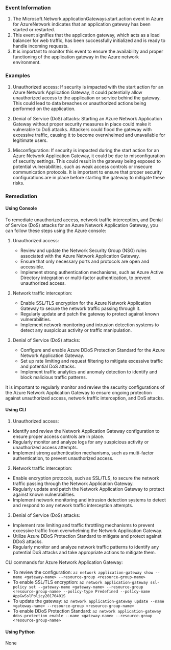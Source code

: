
### Event Information

1. The Microsoft.Network.applicationGateways.start.action event in Azure for AzureNetwork indicates that an application gateway has been started or restarted.
2. This event signifies that the application gateway, which acts as a load balancer for web traffic, has been successfully initialized and is ready to handle incoming requests.
3. It is important to monitor this event to ensure the availability and proper functioning of the application gateway in the Azure network environment.


### Examples

1. Unauthorized access: If security is impacted with the start action for an Azure Network Application Gateway, it could potentially allow unauthorized access to the application or service behind the gateway. This could lead to data breaches or unauthorized actions being performed on the application.

2. Denial of Service (DoS) attacks: Starting an Azure Network Application Gateway without proper security measures in place could make it vulnerable to DoS attacks. Attackers could flood the gateway with excessive traffic, causing it to become overwhelmed and unavailable for legitimate users.

3. Misconfiguration: If security is impacted during the start action for an Azure Network Application Gateway, it could be due to misconfiguration of security settings. This could result in the gateway being exposed to potential vulnerabilities, such as weak access controls or insecure communication protocols. It is important to ensure that proper security configurations are in place before starting the gateway to mitigate these risks.

### Remediation

#### Using Console

To remediate unauthorized access, network traffic interception, and Denial of Service (DoS) attacks for an Azure Network Application Gateway, you can follow these steps using the Azure console:

1. Unauthorized access:
   - Review and update the Network Security Group (NSG) rules associated with the Azure Network Application Gateway.
   - Ensure that only necessary ports and protocols are open and accessible.
   - Implement strong authentication mechanisms, such as Azure Active Directory integration or multi-factor authentication, to prevent unauthorized access.

2. Network traffic interception:
   - Enable SSL/TLS encryption for the Azure Network Application Gateway to secure the network traffic passing through it.
   - Regularly update and patch the gateway to protect against known vulnerabilities.
   - Implement network monitoring and intrusion detection systems to detect any suspicious activity or traffic manipulation.

3. Denial of Service (DoS) attacks:
   - Configure and enable Azure DDoS Protection Standard for the Azure Network Application Gateway.
   - Set up rate limiting and request filtering to mitigate excessive traffic and potential DoS attacks.
   - Implement traffic analytics and anomaly detection to identify and block malicious traffic patterns.

It is important to regularly monitor and review the security configurations of the Azure Network Application Gateway to ensure ongoing protection against unauthorized access, network traffic interception, and DoS attacks.

#### Using CLI

1. Unauthorized access:
- Identify and review the Network Application Gateway configuration to ensure proper access controls are in place.
- Regularly monitor and analyze logs for any suspicious activity or unauthorized access attempts.
- Implement strong authentication mechanisms, such as multi-factor authentication, to prevent unauthorized access.

2. Network traffic interception:
- Enable encryption protocols, such as SSL/TLS, to secure the network traffic passing through the Network Application Gateway.
- Regularly update and patch the Network Application Gateway to protect against known vulnerabilities.
- Implement network monitoring and intrusion detection systems to detect and respond to any network traffic interception attempts.

3. Denial of Service (DoS) attacks:
- Implement rate limiting and traffic throttling mechanisms to prevent excessive traffic from overwhelming the Network Application Gateway.
- Utilize Azure DDoS Protection Standard to mitigate and protect against DDoS attacks.
- Regularly monitor and analyze network traffic patterns to identify any potential DoS attacks and take appropriate actions to mitigate them.

CLI commands for Azure Network Application Gateway:
- To review the configuration: `az network application-gateway show --name <gateway-name> --resource-group <resource-group-name>`
- To enable SSL/TLS encryption: `az network application-gateway ssl-policy set --gateway-name <gateway-name> --resource-group <resource-group-name> --policy-type Predefined --policy-name AppGwSslPolicy20170401S`
- To update the gateway: `az network application-gateway update --name <gateway-name> --resource-group <resource-group-name>`
- To enable DDoS Protection Standard: `az network application-gateway ddos-protection enable --name <gateway-name> --resource-group <resource-group-name>`

#### Using Python

None

